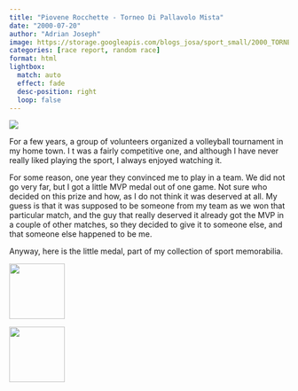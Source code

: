 ```yaml
---
title: "Piovene Rocchette - Torneo Di Pallavolo Mista"
date: "2000-07-20"
author: "Adrian Joseph"
image: https://storage.googleapis.com/blogs_josa/sport_small/2000_TORNEO_PALLAVOLO_PIOVENE_ROCCHETTE/img/01.png
categories: [race report, random race]
format: html
lightbox:
  match: auto
  effect: fade
  desc-position: right
  loop: false
---
```


![](https://storage.googleapis.com/blogs_josa/sport_small/2000_TORNEO_PALLAVOLO_PIOVENE_ROCCHETTE/img/01.png)

For a few years, a group of volunteers organized a volleyball tournament in my home town. I t was a fairly competitive one, and although I have never really liked playing the sport, I always enjoyed watching it.

For some reason, one year they convinced me to play in a team. We did not go very far, but I got a little MVP medal out of one game. Not sure who decided on this prize and how, as I do not think it was deserved at all. My guess is that it was supposed to be someone from my team as we won that particular match, and the guy that really deserved it already got the MVP in a couple of other matches, so they decided to give it to someone else, and that someone else happened to be me.

Anyway, here is the little medal, part of my collection of sport memorabilia.



::: {layout-ncol=4}
![](https://storage.googleapis.com/blogs_josa/sport_small/2000_TORNEO_PALLAVOLO_PIOVENE_ROCCHETTE/img/01.png){ width="100" group="hi" }

![](https://storage.googleapis.com/blogs_josa/sport_small/2000_TORNEO_PALLAVOLO_PIOVENE_ROCCHETTE/img/02.png){ width="100" group="hi" }


:::
